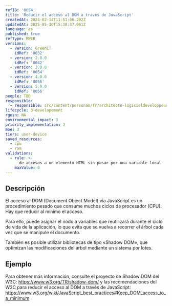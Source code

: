 ```yaml
---
refID: '0054'
title: 'Reducir el acceso al DOM a través de JavaScript'
createdAt: 2024-02-14T11:51:06.292Z
updatedAt: 2025-05-30T15:38:37.061Z
language: es
published: true
refType: RWEB
versions:
  - version: GreenIT
    idRef: '0032'
  - version: 2.0.0
    idRef: '0042'
  - version: 3.0.0
    idRef: '0054'
  - version: 4.0.0
    idRef: '0056'
  - version: 5.0.0
    idRef: '0056'
people: TBD
responsible:
  - responsible: src/content/personas/fr/architecte-logicieldeveloppeur.mdx
lifecycle: 3-developement
rgesn: NA
environmental_impact: 3
priority_implementation: 3
moe: 3
tiers: user-device
saved_resources:
  - cpu
  - ram
validations:
  - rule: >-
      de accesos a un elemento HTML sin pasar por una variable local
    maxValue: 0
---
```


## Descripción

El acceso al DOM (Document Object Model) vía JavaScript es un procedimiento pesado que consume muchos ciclos de procesador (CPU). Hay que reducir al mínimo el acceso.

Para ello, puede asignar el nodo a variables que reutilizará durante el ciclo de vida de la aplicación, lo que evita que se vuelva a recorrer el árbol cada vez que se manipule el documento.

También es posible utilizar bibliotecas de tipo «Shadow DOM», que optimizan las modificaciones del árbol mediante un sistema por lotes.

## Ejemplo

Para obtener más información, consulte el proyecto de Shadow DOM del W3C:
https://www.w3.org/TR/shadow-dom/ 
y las recomendaciones del W3C para reducir el acceso al DOM a través de JavaScript:
https://www.w3.org/wiki/JavaScript_best_practices#Keep_DOM_access_to_a_minimum



